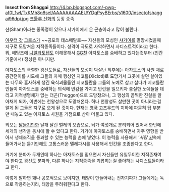 '''Insect from Shaggai'''
http://4.bp.blogspot.com/-pwp-af0L1wI/TxKMh8q8seI/AAAAAAAAAEU/YDqPsyBErbs/s1600/insectofshaggai96dpi.jpg
[[크툴루 신화]]의 등장 종족

샨(Shan)이라는 종족명이 있으나 샤가이에서 온 곤충이라고 많이 불린다.

[[아우터 갓]] [[그로스]]가 ~~공포의 데스메탈로~~ 자신들의 모성인 [[샤가이]]를 멸망시켰을때 지구로 도망쳐온 지적종족들이다. 성격이 극도로 사악하면서 사디스트적이라고 한다. 뭐, 애당초에 [[니알라토텝]]도 이해못해서 [[GG]]친 아자토스를 숭배하고 있다는것부터 (인간 기준에서) 정상은 아니지만.

[[아자토스]]의 극렬한 광신도들로, 자신들의 모성이 박살난 직후에는  아자토스의 사원 채로 공간전이를 시도해 그들의 자매 행성인 지코틀(Xiclotl)로 도망가서 그곳에 살던 살아있는 나무와 흡사하게 생긴 육식괴물들인 지코틀란을 그들의 노예로 삼고 살다가 지코틀란인들이 아자토스를 숭배하는 의식에 반감을 가지고 반란을 일으키자 충실한 노예들을 데리고 지적생명체가 없는 더곤(Thuggon)으로 도망쳤으나, 그 행성의 끔찍한 진실을 알아채게 되자, 이번에는 천왕성으로 도망쳐온다. 허나 천왕성도 살만한 곳이 아니라는걸 알게 된 그들은 지구로 오게 된 것이다. 현재는 [[영국]] 고츠우드의 지하에 파묻혀 탑 부분만 내놓고 있는 아자토스 사원을 거점으로 삼아 머물고 있다.

외모는 [[닭둘기]]만한 날개 달린 벌레의 모습으로, 뇌가 여섯개로 분리되어 있어서 한번에 세개의 생각을 동시에 할 수 있다고 한다. 거기에 아자토스를 숭배하면서 자주 영향을 받아서 생체조직을 통과할 수 있는 능력을 손에 넣었다. 이 능력을 사용해서 '''사람 [[뇌]]''속에 들어가서는 듣기만해도 고통스러운 텔레파시를 사용해서 인간을 조종한다고 한다.

거기에 분파가 두개인데 하나는 아자토스를 믿으면서 자신들만 유일무이한 지적존재여야 한다고 광신도 분파와, 다른 하나는 지적종족을 괴롭히는걸 좋아하는 사디스트들이라고 한다.

이렇게 말하면 꽤나 공포적으로 보이지만, 태양이 만들어내는 전자기파가 그들에게는 독으로 작용하는지라, 태양을 두려워한다고 한다.
